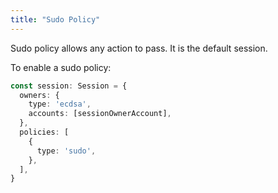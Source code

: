 ```yaml
---
title: "Sudo Policy"
---
```


Sudo policy allows any action to pass. It is the default session.

To enable a sudo policy:

```ts {6-10}
const session: Session = {
  owners: {
    type: 'ecdsa',
    accounts: [sessionOwnerAccount],
  },
  policies: [
    {
      type: 'sudo',
    },
  ],
}
```
